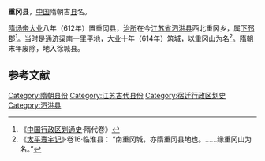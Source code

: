 '''重冈县'''，[[中国|中国]]隋朝古[[县|县]]名。

[[隋炀帝|隋炀帝]][[大业_(年号)|大业]]八年（612年）置重冈县，[[治所|治所]]在今[[江苏省|江苏省]][[泗洪县|泗洪县]]西北重冈乡，属[[下邳郡|下邳郡]]<ref>《[[中国行政区划通史|中国行政区划通史]]·隋代卷》</ref>。当时是[[通济渠|通济渠]]南一里平地，大业十年（614年）筑城，以重冈山为名<ref>《[[太平寰宇记|太平寰宇记]]》·卷16·临淮县： “南重冈城，亦隋重冈县地也。……缘重冈山为名。”</ref>。[[隋朝|隋朝]]末年废除，地入徐城县。
==参考文献==
{{reflist}}
{{隋朝行政区划小作品}}
{{DEFAULTSORT:Z}}
[[Category:隋朝县份|Category:隋朝县份]] 
[[Category:江苏古代县份|Category:江苏古代县份]]
[[Category:宿迁行政区划史|Category:宿迁行政区划史]]
[[Category:泗洪县|Category:泗洪县]]